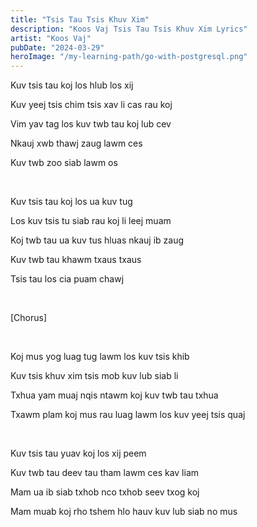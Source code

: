 ```yaml
---
title: "Tsis Tau Tsis Khuv Xim"
description: "Koos Vaj Tsis Tau Tsis Khuv Xim Lyrics"
artist: "Koos Vaj"
pubDate: "2024-03-29"
heroImage: "/my-learning-path/go-with-postgresql.png"
---
```


Kuv tsis tau koj los hlub los xij

Kuv yeej tsis chim tsis xav li cas rau koj

Vim yav tag los kuv twb tau koj lub cev

Nkauj xwb thawj zaug lawm ces

Kuv twb zoo siab lawm os

<br />

Kuv tsis tau koj los ua kuv tug

Los kuv tsis tu siab rau koj li leej muam

Koj twb tau ua kuv tus hluas nkauj ib zaug

Kuv twb tau khawm txaus txaus

Tsis tau los cia puam chawj

<br />

[Chorus]

<br />

Koj mus yog luag tug lawm los kuv tsis khib

Kuv tsis khuv xim tsis mob kuv lub siab li

Txhua yam muaj nqis ntawm koj kuv twb tau txhua

Txawm plam koj mus rau luag lawm los kuv yeej tsis quaj

<br />

Kuv tsis tau yuav koj los xij peem

Kuv twb tau deev tau tham lawm ces kav liam

Mam ua ib siab txhob nco txhob seev txog koj

Mam muab koj rho tshem hlo hauv kuv lub siab no mus
